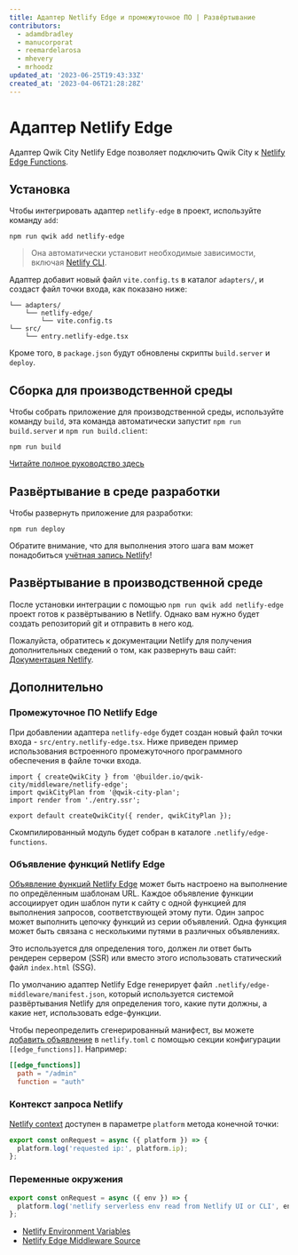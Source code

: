 ```yaml
---
title: Адаптер Netlify Edge и промежуточное ПО | Развёртывание
contributors:
  - adamdbradley
  - manucorporat
  - reemardelarosa
  - mhevery
  - mrhoodz
updated_at: '2023-06-25T19:43:33Z'
created_at: '2023-04-06T21:28:28Z'
---
```


# Адаптер Netlify Edge

Адаптер Qwik City Netlify Edge позволяет подключить Qwik City к [Netlify Edge Functions](https://docs.netlify.com/netlify-labs/experimental-features/edge-functions/).

## Установка

Чтобы интегрировать адаптер `netlify-edge` в проект, используйте команду `add`:

```shell
npm run qwik add netlify-edge
```

> Она автоматически установит необходимые зависимости, включая [Netlify CLI](https://cli.netlify.com/).

Адаптер добавит новый файл `vite.config.ts` в каталог `adapters/`, и создаст файл точки входа, как показано ниже:

```shell
└── adapters/
    └── netlify-edge/
        └── vite.config.ts
└── src/
    └── entry.netlify-edge.tsx
```

Кроме того, в `package.json` будут обновлены скрипты `build.server` и `deploy`.

## Сборка для производственной среды

Чтобы собрать приложение для производственной среды, используйте команду `build`, эта команда автоматически запустит `npm run build.server` и `npm run build.client`:

```shell
npm run build
```

[Читайте полное руководство здесь](https://github.com/BuilderIO/qwik/blob/main/starters/adapters/netlify-edge/README.md)

## Развёртывание в среде разработки

Чтобы развернуть приложение для разработки:

```shell
npm run deploy
```

Обратите внимание, что для выполнения этого шага вам может понадобиться [учётная запись Netlify](https://docs.netlify.com/get-started/)!

## Развёртывание в производственной среде

После установки интеграции с помощью `npm run qwik add netlify-edge` проект готов к развёртыванию в Netlify. Однако вам нужно будет создать репозиторий git и отправить в него код.

Пожалуйста, обратитесь к документации Netlify для получения дополнительных сведений о том, как развернуть ваш сайт: [Документация Netlify](https://docs.netlify.com/site-deploys/create-deploys/).

## Дополнительно

### Промежуточное ПО Netlify Edge

При добавлении адаптера `netlify-edge` будет создан новый файл точки входа - `src/entry.netlify-edge.tsx`. Ниже приведен пример использования встроенного промежуточного программного обеспечения в файле точки входа.

```tsx title="src/entry.netlify-edge.tsx"
import { createQwikCity } from '@builder.io/qwik-city/middleware/netlify-edge';
import qwikCityPlan from '@qwik-city-plan';
import render from './entry.ssr';

export default createQwikCity({ render, qwikCityPlan });
```

Скомпилированный модуль будет собран в каталоге `.netlify/edge-functions`.

### Объявление функций Netlify Edge

[Объявление функций Netlify Edge](https://docs.netlify.com/edge-functions/declarations/) может быть настроено на выполнение по опредёленным шаблонам URL. Каждое объявление функции ассоциирует один шаблон пути к сайту с одной функцией для выполнения запросов, соответствующей этому пути. Один запрос может выполнить цепочку функций из серии объявлений. Одна функция может быть связана с несколькими путями в различных объявлениях.

Это используется для определения того, должен ли ответ быть рендерен сервером (SSR) или вместо этого использовать статический файл `index.html` (SSG).

По умолчанию адаптер Netlify Edge генерирует файл `.netlify/edge-middleware/manifest.json`, который используется системой развёртывания Netlify для определения того, какие пути должны, а какие нет, использовать edge-функции.

Чтобы переопределить сгенерированный манифест, вы можете [добавить объявление](https://docs.netlify.com/edge-functions/declarations/#add-a-declaration) в `netlify.toml` с помощью секции конфигурации `[[edge_functions]]`. Например:

```toml title="netlify.toml"
[[edge_functions]]
  path = "/admin"
  function = "auth"
```

### Контекст запроса Netlify

[Netlify context](https://docs.netlify.com/edge-functions/api/#netlify-specific-context-object) доступен в параметре `platform` метода конечной точки:

```ts
export const onRequest = async ({ platform }) => {
  platform.log('requested ip:', platform.ip);
};
```

### Переменные окружения

```ts
export const onRequest = async ({ env }) => {
  platform.log('netlify serverless env read from Netlify UI or CLI', env.get('API_KEY'));
};
```

- [Netlify Environment Variables](https://docs.netlify.com/environment-variables/overview/#environment-variable-options)
- [Netlify Edge Middleware Source](https://github.com/BuilderIO/qwik/blob/main/packages/qwik-city/middleware/netlify-edge/index.ts)
